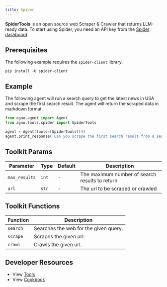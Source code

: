 ```yaml
---
title: Spider
---
```


**SpiderTools** is an open source web Scraper & Crawler that returns LLM-ready data. To start using Spider, you need an API key from the [Spider dashboard](https://spider.cloud).

## Prerequisites

The following example requires the `spider-client` library.

```shell
pip install -U spider-client
```

## Example

The following agent will run a search query to get the latest news in USA and scrape the first search result. The agent will return the scraped data in markdown format.

```python cookbook/agent_concepts/tools/spider_tools.py
from agno.agent import Agent
from agno.tools.spider import SpiderTools

agent = Agent(tools=[SpiderTools()])
agent.print_response('Can you scrape the first search result from a search on "news in USA"?', markdown=True)
```

## Toolkit Params

| Parameter     | Type  | Default | Description                                    |
| ------------- | ----- | ------- | ---------------------------------------------- |
| `max_results` | `int` | -       | The maximum number of search results to return |
| `url`         | `str` | -       | The url to be scraped or crawled               |

## Toolkit Functions

| Function | Description                           |
| -------- | ------------------------------------- |
| `search` | Searches the web for the given query. |
| `scrape` | Scrapes the given url.                |
| `crawl`  | Crawls the given url.                 |

## Developer Resources

- View [Tools](https://github.com/agno-agi/agno/blob/main/libs/agno/agno/tools/spider.py)
- View [Cookbook](https://github.com/agno-agi/agno/blob/main/cookbook/agent_concepts/tools/spider_tools.py)
